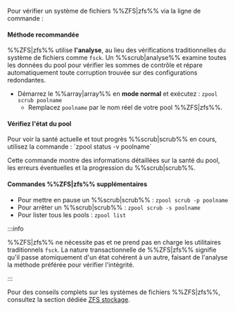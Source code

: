 Pour vérifier un système de fichiers %%ZFS|zfs%% via la ligne de commande :

<h4>Méthode recommandée</h4>

%%ZFS|zfs%% utilise **l'analyse**, au lieu des vérifications traditionnelles du système de fichiers comme `fsck`. Un %%scrub|analyse%% examine toutes les données du pool pour vérifier les sommes de contrôle et répare automatiquement toute corruption trouvée sur des configurations redondantes.

- Démarrez le %%array|array%% en **mode normal** et exécutez : `zpool scrub poolname`
  - Remplacez `poolname` par le nom réel de votre pool %%ZFS|zfs%%.

<h4>Vérifiez l'état du pool</h4>
Pour voir la santé actuelle et tout progrès %%scrub|scrub%% en cours, utilisez la commande : `zpool status -v poolname`

Cette commande montre des informations détaillées sur la santé du pool, les erreurs éventuelles et la progression du %%scrub|scrub%%.

<h4>Commandes %%ZFS|zfs%% supplémentaires</h4>

- Pour mettre en pause un %%scrub|scrub%% : `zpool scrub -p poolname`
- Pour arrêter un %%scrub|scrub%% : `zpool scrub -s poolname`
- Pour lister tous les pools : `zpool list`

:::info

%%ZFS|zfs%% ne nécessite pas et ne prend pas en charge les utilitaires traditionnels `fsck`. La nature transactionnelle de %%ZFS|zfs%% signifie qu'il passe atomiquement d'un état cohérent à un autre, faisant de l'analyse la méthode préférée pour vérifier l'intégrité.

:::

Pour des conseils complets sur les systèmes de fichiers %%ZFS|zfs%%, consultez la section dédiée [ZFS stockage](../../../advanced-configurations/optimize-storage/zfs-storage.mdx).
